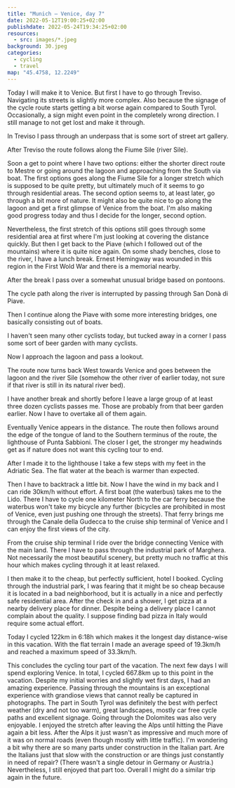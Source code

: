 ```yaml
---
title: "Munich — Venice, day 7"
date: 2022-05-12T19:00:25+02:00
publishdate: 2022-05-24T19:34:25+02:00
resources:
  - src: images/*.jpeg
background: 30.jpeg
categories:
  - cycling
  - travel
map: "45.4758, 12.2249"
---
```


Today I will make it to Venice. But first I have to go through Treviso.
Navigating its streets is slightly more complex. Also because the signage of
the cycle route starts getting a bit worse again compared to South Tyrol.
Occasionally, a sign might even point in the completely wrong direction. I still
manage to not get lost and make it through.

<!--more-->

<Gallery>
  <Rimg src="1.jpeg" alt="Treviso" />
  <Rimg
    src="2.jpeg"
    caption="The peace flag isn't such an uncommon sight in Italy."
  />
</Gallery>

In Treviso I pass through an underpass that is some sort of street art gallery.

<Gallery>
  <Rimg src="6.jpeg" alt="Street art gallery" />
  <Rimg src="5.jpeg" alt="Street art" />
</Gallery>

After Treviso the route follows along the Fiume Sile (river Sile).

<Rimg src="7.jpeg" alt="" />

Soon a get to point where I have two options: either the shorter direct route to
Mestre or going around the lagoon and approaching from the South via boat. The
first options goes along the Fiume Sile for a longer stretch which is supposed
to be quite pretty, but ultimately much of it seems to go through residential
areas. The second option seems to, at least later, go through a bit more of
nature. It might also be quite nice to go along the lagoon and get a first
glimpse of Venice from the boat. I'm also making good progress today and thus
I decide for the longer, second option.

<Rimg src="8.jpeg" alt="The branching point." />

Nevertheless, the first stretch of this options still goes through some
residential area at first where I'm just looking at covering the distance
quickly. But then I get back to the Piave (which I followed out of the
mountains) where it is quite nice again. On some shady benches, close to the
river, I have a lunch break. Ernest Hemingway was wounded in this region in the
First Wold War and there is a memorial nearby.

<Gallery>
  <Rimg src="9.jpeg" alt="Piave" />
  <Rimg src="10.jpeg" alt="Piave" />
  <Rimg src="11.jpeg" alt="Piave" />
</Gallery>

After the break I pass over a somewhat unusual bridge based on pontoons.

<Rimg src="13.jpeg" alt="The pontoon bridge." />

The cycle path along the river is interrupted by passing through San Donà di
Piave.

<Gallery>
  <Rimg src="14.jpeg" alt="San Donà di Piave" />
  <Rimg src="15.jpeg" alt="San Donà di Piave" />
  <Rimg src="16.jpeg" alt="San Donà di Piave" />
</Gallery>

Then I continue along the Piave with some more interesting bridges, one
basically consisting out of boats.

<Gallery>
  <Rimg src="17.jpeg" alt="Along the Piave." />
  <Rimg src="18.jpeg" alt="A bridge" />
</Gallery>

<Rimg src="19.jpeg" caption="A bridge built with boats." />

I haven't seen many other cyclists today, but tucked away in a corner I pass some
sort of beer garden with many cyclists.

<Rimg
  src="20.jpeg"
  caption="Signs near the beer garden. “Curva pericolosa” is a dangerous bend, but it was not actually that dangerous."
/>

Now I approach the lagoon and pass a lookout.

<Rimg src="21.jpeg" caption="The lagoon." />

The route now turns back West towards Venice and goes between the lagoon and the
river Sile (somehow the other river of earlier today, not sure if that river is
still in its natural river bed).

I have another break and shortly before I leave a large group of at least three
dozen cyclists passes me. Those are probably from that beer garden earlier. Now
I have to overtake all of them again.

<Rimg
  src="25.jpeg"
  caption="There quite a few of these stationary constructs with fishing nets around here."
/>

<Rimg src="27.jpeg" caption="Venice appearing in the distance." />

Eventually Venice appears in the distance. The route then follows
around the edge of the tongue of land to the Southern terminus of the route, the
lighthouse of Punta Sabbioni. The closer I get, the stronger my headwinds get as
if nature does not want this cycling tour to end.

<Gallery>
  <Rimg src="28.jpeg" caption="Venice in the distance enlarged." />
  <Rimg src="29.jpeg" caption="Approaching the lighthouse of Punta Sabbioni." />
</Gallery>

<Rimg src="30.jpeg" caption="Lighthouse of Punta Sabbioni" />

After I made it to the lighthouse I take a few steps with my feet in the
Adriatic Sea. The flat water at the beach is warmer than expected.

<Gallery>
  <Rimg src="32.jpeg" alt="Walking in the Adriatic Sea." />
  <Rimg src="33.jpeg" alt="Adriatic Sea" />
</Gallery>

Then I have to backtrack a little bit. Now I have the wind in my back and I can
ride 30km/h without effort. A first boat (the waterbus) takes me to the Lido.
There I have to cycle one kilometer North to the car ferry because the waterbus
won't take my bicycle any further (bicycles are prohibited in most of Venice,
even just pushing one through the streets). That ferry brings me through the
Canale della Gudecca to the cruise ship terminal of Venice and I can enjoy the
first views of the city.

<Gallery>
  <Rimg src="38.jpeg" caption="Getting closer to Venice proper." />
  <Rimg src="39.jpeg" alt="Venice" />
  <Rimg src="41.jpeg" alt="Venice" />
</Gallery>

<Rimg
  src="42.jpeg"
  caption="Passing the Piazza San Marco and the Palazzo Ducale."
/>

From the cruise ship terminal I ride over the bridge connecting Venice with the
main land. There I have to pass through the industrial park of Marghera. Not
necessarily the most beautiful scenery, but pretty much no traffic at this hour
which makes cycling through it at least relaxed.

<Rimg src="45.jpeg" caption="Bridge to the main land." />

I then make it to the cheap, but perfectly sufficient, hotel I booked. Cycling
through the industrial park, I was fearing that it might be so cheap because it
is located in a bad neighborhood, but it is actually in a nice and perfectly
safe residential area. After the check in and a shower, I get pizza at a nearby
delivery place for dinner. Despite being a delivery place I cannot complain
about the quality. I suppose finding bad pizza in Italy would require some
actual effort.

Today I cycled 122km in 6:18h which makes it the longest day distance-wise in
this vacation. With the flat terrain I made an average speed of 19.3km/h and
reached a maximum speed of 33.3km/h.

<GpxTrack src="20220512.gpx" />

<ElevationProfile src="20220512.gpx" />

This concludes the cycling tour part of the vacation. The next few days I will
spend exploring Venice. In total, I cycled 667.8km up to this point in the
vacation. Despite my initial worries and slightly wet first days, I had an
amazing experience. Passing through the mountains is an exceptional experience
with grandiose views that cannot really be captured in photographs. The part in
South Tyrol was definitely the best with perfect weather (dry and not too warm),
great landscapes, mostly car free cycle paths and excellent signage. Going
through the Dolomites was also very enjoyable. I enjoyed the stretch after
leaving the Alps until hitting the Piave again a bit less. After the Alps it
just wasn't as impressive and much more of it was on normal roads (even though
mostly with little traffic). I'm wondering a bit why there are so many parts
under construction in the Italian part. Are the Italians just that slow with the
construction or are things just constantly in need of repair? (There wasn't
a single detour in Germany or Austria.) Nevertheless, I still enjoyed that part
too. Overall I might do a similar trip again in the future.

<Nextday />
